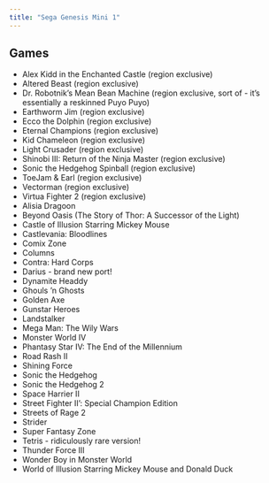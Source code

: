 ```yaml
---
title: "Sega Genesis Mini 1"
---
```


## Games

* Alex Kidd in the Enchanted Castle (region exclusive)
* Altered Beast (region exclusive)
* Dr. Robotnik's Mean Bean Machine (region exclusive, sort of - it's essentially a reskinned Puyo Puyo)
* Earthworm Jim (region exclusive)
* Ecco the Dolphin (region exclusive)
* Eternal Champions (region exclusive)
* Kid Chameleon (region exclusive)
* Light Crusader (region exclusive)
* Shinobi III: Return of the Ninja Master (region exclusive)
* Sonic the Hedgehog Spinball (region exclusive)
* ToeJam & Earl (region exclusive)
* Vectorman (region exclusive)
* Virtua Fighter 2 (region exclusive)
* Alisia Dragoon
* Beyond Oasis (The Story of Thor: A Successor of the Light)
* Castle of Illusion Starring Mickey Mouse
* Castlevania: Bloodlines
* Comix Zone
* Columns
* Contra: Hard Corps
* Darius - brand new port!
* Dynamite Headdy
* Ghouls 'n Ghosts
* Golden Axe
* Gunstar Heroes
* Landstalker
* Mega Man: The Wily Wars
* Monster World IV
* Phantasy Star IV: The End of the Millennium
* Road Rash II
* Shining Force
* Sonic the Hedgehog
* Sonic the Hedgehog 2
* Space Harrier II
* Street Fighter II': Special Champion Edition
* Streets of Rage 2
* Strider
* Super Fantasy Zone
* Tetris - ridiculously rare version!
* Thunder Force III
* Wonder Boy in Monster World
* World of Illusion Starring Mickey Mouse and Donald Duck
